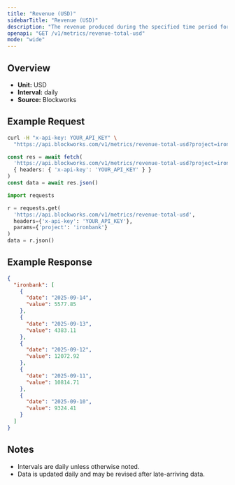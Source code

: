 ```yaml
---
title: "Revenue (USD)"
sidebarTitle: "Revenue (USD)"
description: "The revenue produced during the specified time period for given project."
openapi: "GET /v1/metrics/revenue-total-usd"
mode: "wide"
---
```


## Overview

- **Unit:** USD
- **Interval:** daily
- **Source:** Blockworks

## Example Request

<CodeGroup>

```bash cURL
curl -H "x-api-key: YOUR_API_KEY" \
  "https://api.blockworks.com/v1/metrics/revenue-total-usd?project=ironbank"
```

```typescript TypeScript
const res = await fetch(
  'https://api.blockworks.com/v1/metrics/revenue-total-usd?project=ironbank',
  { headers: { 'x-api-key': 'YOUR_API_KEY' } }
)
const data = await res.json()
```

```python Python
import requests

r = requests.get(
  'https://api.blockworks.com/v1/metrics/revenue-total-usd',
  headers={'x-api-key': 'YOUR_API_KEY'},
  params={'project': 'ironbank'}
)
data = r.json()
```

</CodeGroup>

## Example Response

```json
{
  "ironbank": [
    {
      "date": "2025-09-14",
      "value": 5577.85
    },
    {
      "date": "2025-09-13",
      "value": 4383.11
    },
    {
      "date": "2025-09-12",
      "value": 12072.92
    },
    {
      "date": "2025-09-11",
      "value": 10814.71
    },
    {
      "date": "2025-09-10",
      "value": 9324.41
    }
  ]
}
```

## Notes
- Intervals are daily unless otherwise noted.
- Data is updated daily and may be revised after late-arriving data.